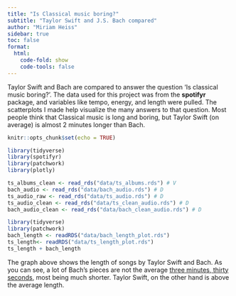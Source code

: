 ```yaml
---
title: "Is Classical music boring?"
subtitle: "Taylor Swift and J.S. Bach compared"
author: "Miriam Heiss"
sidebar: true
toc: false
format:
  html:
    code-fold: show
    code-tools: false
---
```



Taylor Swift and Bach are compared to answer the question 'Is classical music boring?'. The data used for this project was from the **spotifyr** package, and variables like tempo, energy, and length were pulled. The scatterplots I made help visualize the many answers to that question. Most people think that Classical music is long and boring, but Taylor Swift (on average) is almost 2 minutes longer than Bach.

```r
knitr::opts_chunk$set(echo = TRUE)
```

```r
library(tidyverse)
library(spotifyr)
library(patchwork)
library(plotly)
```

```r
ts_albums_clean <- read_rds("data/ts_albums.rds") # V
bach_audio <- read_rds("data/bach_audio.rds") # D
ts_audio_raw <- read_rds("data/ts_audio.rds") # D
ts_audio_clean <- read_rds("data/ts_clean_audio.rds") # D
bach_audio_clean <- read_rds("data/bach_clean_audio.rds") # D
```

::: {.column-page-inset}

```r
library(tidyverse)
library(patchwork)
bach_length <- readRDS("data/bach_length_plot.rds")
ts_length<- readRDS("data/ts_length_plot.rds")
ts_length + bach_length
```

:::

The graph above shows the length of songs by Taylor Swift and Bach. As you can see, a lot of Bach's pieces are not the average [three minutes, thirty seconds](https://www.vox.com/2014/8/18/6003271/why-are-songs-3-minutes-long), most being much shorter. Taylor Swift, on the other hand is above the average length.





